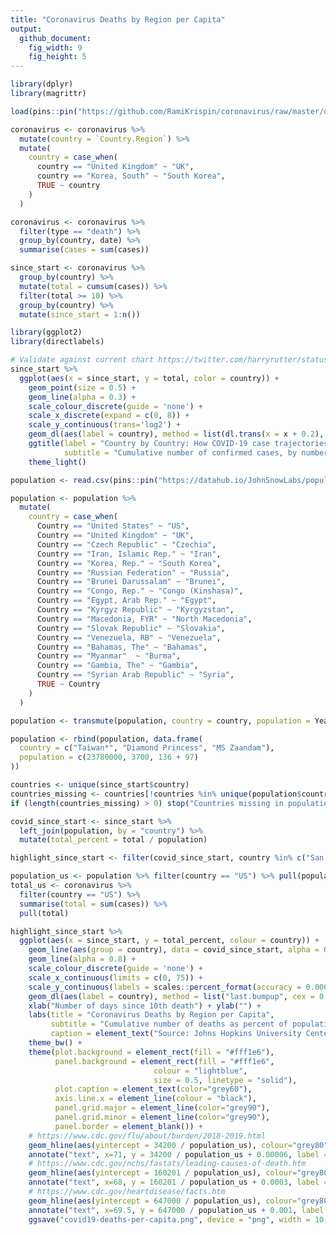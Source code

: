 ```yaml
---
title: "Coronavirus Deaths by Region per Capita"
output:
  github_document:
    fig_width: 9
    fig_height: 5
---
```


```r
library(dplyr)
library(magrittr)

load(pins::pin("https://github.com/RamiKrispin/coronavirus/raw/master/data/coronavirus.rda"))

coronavirus <- coronavirus %>%
  mutate(country = `Country.Region`) %>%
  mutate(
    country = case_when(
      country == "United Kingdom" ~ "UK",
      country == "Korea, South" ~ "South Korea",
      TRUE ~ country
    )
  )

coronavirus <- coronavirus %>%
  filter(type == "death") %>%
  group_by(country, date) %>%
  summarise(cases = sum(cases))
```

```r
since_start <- coronavirus %>%
  group_by(country) %>%
  mutate(total = cumsum(cases)) %>%
  filter(total >= 10) %>%
  group_by(country) %>%
  mutate(since_start = 1:n())
```

```r
library(ggplot2)
library(directlabels)

# Validate against current chart https://twitter.com/harryrutter/status/1244253749520084992/photo/1
since_start %>%
  ggplot(aes(x = since_start, y = total, color = country)) +
    geom_point(size = 0.5) +
    geom_line(alpha = 0.3) +
    scale_colour_discrete(guide = 'none') +
    scale_x_discrete(expand = c(0, 8)) +
    scale_y_continuous(trans='log2') +
    geom_dl(aes(label = country), method = list(dl.trans(x = x + 0.2), "last.points", cex = 0.8)) +
    ggtitle(label = "Country by Country: How COVID-19 case trajectories compare",
            subtitle = "Cumulative number of confirmed cases, by number of days since 10th death") +
    theme_light()
```

```r
population <- read.csv(pins::pin("https://datahub.io/JohnSnowLabs/population-figures-by-country/r/population-figures-by-country-csv.csv"), stringsAsFactors = F)

population <- population %>%
  mutate(
    country = case_when(
      Country == "United States" ~ "US",
      Country == "United Kingdom" ~ "UK",
      Country == "Czech Republic" ~ "Czechia",
      Country == "Iran, Islamic Rep." ~ "Iran",
      Country == "Korea, Rep." ~ "South Korea",
      Country == "Russian Federation" ~ "Russia",
      Country == "Brunei Darussalam" ~ "Brunei",
      Country == "Congo, Rep." ~ "Congo (Kinshasa)",
      Country == "Egypt, Arab Rep." ~ "Egypt",
      Country == "Kyrgyz Republic" ~ "Kyrgyzstan",
      Country == "Macedonia, FYR" ~ "North Macedonia",
      Country == "Slovak Republic" ~ "Slovakia",
      Country == "Venezuela, RB" ~ "Venezuela",
      Country == "Bahamas, The" ~ "Bahamas",
      Country == "Myanmar"  ~ "Burma",
      Country == "Gambia, The" ~ "Gambia",
      Country == "Syrian Arab Republic" ~ "Syria",
      TRUE ~ Country
    )
  )

population <- transmute(population, country = country, population = Year_2016)

population <- rbind(population, data.frame(
  country = c("Taiwan*", "Diamond Princess", "MS Zaandam"),
  population = c(23780000, 3700, 136 + 97)
))

countries <- unique(since_start$country)
countries_missing <- countries[!countries %in% unique(population$country)]
if (length(countries_missing) > 0) stop("Countries missing in population table: ", paste0(countries_missing, collapse = "; "))
```

```r
covid_since_start <- since_start %>%
  left_join(population, by = "country") %>%
  mutate(total_percent = total / population)

highlight_since_start <- filter(covid_since_start, country %in% c("San Marino", "Andorra", "Iceland", "India", "Luxembourg", "US", "Spain", "Italy", "Japan", "China", "Iran", "UK", "South Korea", "Singapore", "Diamond Princess", "Vietnam", "Taiwan*", "Thailand", "Germany", "France", "Monaco", "Sweden", "Philippines"))

population_us <- population %>% filter(country == "US") %>% pull(population)
total_us <- coronavirus %>% 
  filter(country == "US") %>%
  summarise(total = sum(cases)) %>%
  pull(total)

highlight_since_start %>%
  ggplot(aes(x = since_start, y = total_percent, colour = country)) +
    geom_line(aes(group = country), data = covid_since_start, alpha = 0.3, colour = "grey") +
    geom_line(alpha = 0.8) +
    scale_colour_discrete(guide = 'none') +
    scale_x_continuous(limits = c(0, 75)) +
    scale_y_continuous(labels = scales::percent_format(accuracy = 0.00001), trans='log2') +
    geom_dl(aes(label = country), method = list("last.bumpup", cex = 0.7)) +
    xlab("Number of days since 10th death") + ylab("") +
    labs(title = "Coronavirus Deaths by Region per Capita",
         subtitle = "Cumulative number of deaths as percent of population since 10th death",
         caption = element_text("Source: Johns Hopkins University Center for Systems Science and Engineering. Data Updated: April 3, 2020\nFigure: github.com/javierluraschi/c19chart", color="grey")) +
    theme_bw() + 
    theme(plot.background = element_rect(fill = "#fff1e6"),
          panel.background = element_rect(fill = "#fff1e6",
                                colour = "lightblue",
                                size = 0.5, linetype = "solid"),
          plot.caption = element_text(color="grey60"),
          axis.line.x = element_line(colour = "black"),
          panel.grid.major = element_line(color="grey90"),
          panel.grid.minor = element_line(color="grey90"),
          panel.border = element_blank()) +
    # https://www.cdc.gov/flu/about/burden/2018-2019.html
    geom_hline(aes(yintercept = 34200 / population_us), colour="grey80", linetype="dashed") +
    annotate("text", x=71, y = 34200 / population_us + 0.00006, label = "influenza (34K/year US)", size = 3.5, colour="grey70") +
    # https://www.cdc.gov/nchs/fastats/leading-causes-of-death.htm
    geom_hline(aes(yintercept = 160201 / population_us), colour="grey80", linetype="dashed") +
    annotate("text", x=68, y = 160201 / population_us + 0.0003, label = "chronic respiratory (160K/year US)", size = 3.5, colour="grey70") +
    # https://www.cdc.gov/heartdisease/facts.htm
    geom_hline(aes(yintercept = 647000 / population_us), colour="grey80", linetype="dashed") +
    annotate("text", x=69.5, y = 647000 / population_us + 0.001, label = "heart disease (647K/year US)", size = 3.5, colour="grey70") +
    ggsave("covid19-deaths-per-capita.png", device = "png", width = 10, height = 5)
```


